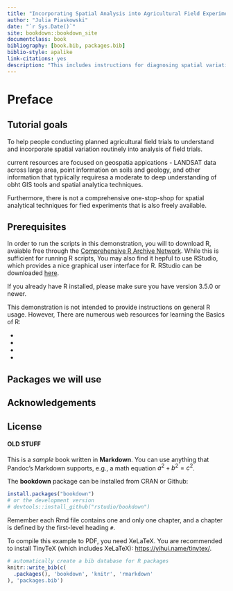 --- 
title: "Incorporating Spatial Analysis into Agricultural Field Experiments."
author: "Julia Piaskowski"
date: "`r Sys.Date()`"
site: bookdown::bookdown_site
documentclass: book
bibliography: [book.bib, packages.bib]
biblio-style: apalike
link-citations: yes
description: "This includes instructions for diagnosing spatial variation in agricultural field trials and incorporating spatial variation into analysis of the trial using freely available tools in R."
---

# Preface 

## Tutorial goals

To help people conducting planned agricultural field trials to understand and  incorporate spatial variation routinely into analysis of field trials.  

current resources are focused on geospatia appications - LANDSAT data across large area, point information on soils and geology, and other information that typiically requiresa a moderate to deep understanding of obht GIS tools and spatial analytica techniques. 

Furthermore, there is not a comprehensive one-stop-shop for spatial analytical techniques for fied experiments that is also freely available. 





## Prerequisites

In order to run the scripts in this demonstration, you will to download R, avaiable free through the [Comprehensive R Archive Network](). While this is sufficient for running R scripts, You may also find it hepful to use RStudio, which provides a nice graphical user interface for R. RStudio can be downloaded [here]().

If you already have R installed, please make sure you have version 3.5.0 or newer. 

This demonstration is not intended to provide instructions on general R usage. However, There are numerous web resources for learning the Basics of R:

* 
* 
* 
*

## Packages we will use 


## Acknowledgements

## License

 



#### OLD STUFF

This is a _sample_ book written in **Markdown**. You can use anything that Pandoc's Markdown supports, e.g., a math equation $a^2 + b^2 = c^2$.

The **bookdown** package can be installed from CRAN or Github:

```{r eval=FALSE}
install.packages("bookdown")
# or the development version
# devtools::install_github("rstudio/bookdown")
```

Remember each Rmd file contains one and only one chapter, and a chapter is defined by the first-level heading `#`.

To compile this example to PDF, you need XeLaTeX. You are recommended to install TinyTeX (which includes XeLaTeX): <https://yihui.name/tinytex/>.

```{r include=FALSE}
# automatically create a bib database for R packages
knitr::write_bib(c(
  .packages(), 'bookdown', 'knitr', 'rmarkdown'
), 'packages.bib')
```
